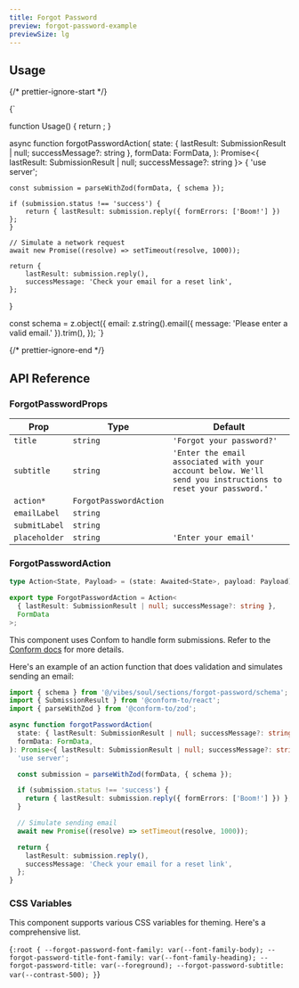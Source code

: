```yaml
---
title: Forgot Password
preview: forgot-password-example
previewSize: lg
---
```


## Usage

{/* prettier-ignore-start */}

<CodeBlock lang="ts">{`

function Usage() {
    return <ForgotPassword action={forgotPasswordAction} />;
}

async function forgotPasswordAction(
  state: { lastResult: SubmissionResult | null; successMessage?: string },
  formData: FormData,
): Promise<{ lastResult: SubmissionResult | null; successMessage?: string }> {
    'use server';

    const submission = parseWithZod(formData, { schema });

    if (submission.status !== 'success') {
        return { lastResult: submission.reply({ formErrors: ['Boom!'] }) };
    }

    // Simulate a network request
    await new Promise((resolve) => setTimeout(resolve, 1000));

    return {
        lastResult: submission.reply(),
        successMessage: 'Check your email for a reset link',
    };
}

const schema = z.object({
    email: z.string().email({ message: 'Please enter a valid email.' }).trim(),
});
`}
</CodeBlock>

{/* prettier-ignore-end */}

## API Reference

### ForgotPasswordProps

| Prop          | Type                                                                       | Default                                                                                                     |
| ------------- | -------------------------------------------------------------------------- | ----------------------------------------------------------------------------------------------------------- |
| `title`       | `string`                                                                   | `'Forgot your password?'`                                                                                   |
| `subtitle`    | `string`                                                                   | `'Enter the email associated with your account below. We'll send you instructions to reset your password.'` |
| `action*`     | `ForgotPasswordAction` <Tooltip content="See ForgotPasswordAction below"/> |                                                                                                             |
| `emailLabel`  | `string`                                                                   |                                                                                                             |
| `submitLabel` | `string`                                                                   |                                                                                                             |
| `placeholder` | `string`                                                                   | `'Enter your email'`                                                                                        |

### ForgotPasswordAction

```ts
type Action<State, Payload> = (state: Awaited<State>, payload: Payload) => State | Promise<State>;

export type ForgotPasswordAction = Action<
  { lastResult: SubmissionResult | null; successMessage?: string },
  FormData
>;
```

This component uses Confom to handle form submissions. Refer to the [Conform docs](https://conform.guide/) for more details.

Here's an example of an action function that does validation and simulates sending an email:

```ts
import { schema } from '@/vibes/soul/sections/forgot-password/schema';
import { SubmissionResult } from '@conform-to/react';
import { parseWithZod } from '@conform-to/zod';

async function forgotPasswordAction(
  state: { lastResult: SubmissionResult | null; successMessage?: string },
  formData: FormData,
): Promise<{ lastResult: SubmissionResult | null; successMessage?: string }> {
  'use server';

  const submission = parseWithZod(formData, { schema });

  if (submission.status !== 'success') {
    return { lastResult: submission.reply({ formErrors: ['Boom!'] }) };
  }

  // Simulate sending email
  await new Promise((resolve) => setTimeout(resolve, 1000));

  return {
    lastResult: submission.reply(),
    successMessage: 'Check your email for a reset link',
  };
}
```

### CSS Variables

This component supports various CSS variables for theming. Here's a comprehensive list.

<CodeBlock lang="css">{`
:root {
    --forgot-password-font-family: var(--font-family-body);
    --forgot-password-title-font-family: var(--font-family-heading);
    --forgot-password-title: var(--foreground);
    --forgot-password-subtitle: var(--contrast-500);
}
`}</CodeBlock>
